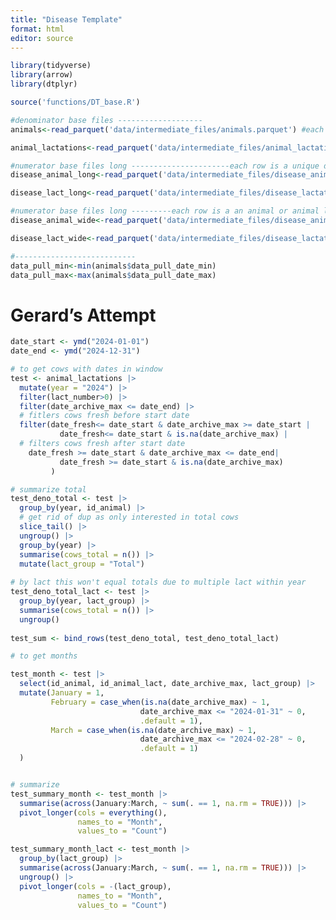 ```yaml
---
title: "Disease Template"
format: html
editor: source
---
```


```r
library(tidyverse)
library(arrow)
library(dtplyr)

source('functions/DT_base.R')

```

```r
#denominator base files -------------------
animals<-read_parquet('data/intermediate_files/animals.parquet') #each row is an animal

animal_lactations<-read_parquet('data/intermediate_files/animal_lactations.parquet') #each row is an animal lactation

#numerator base files long ----------------------each row is a unique disease event (gapx_key)
disease_animal_long<-read_parquet('data/intermediate_files/disease_animal_level_long.parquet')

disease_lact_long<-read_parquet('data/intermediate_files/disease_lactation_level_long.parquet')

#numerator base files long ---------each row is a an animal or animal lact with diseases in wide format
disease_animal_wide<-read_parquet('data/intermediate_files/disease_animal_level_wide.parquet')

disease_lact_wide<-read_parquet('data/intermediate_files/disease_lactation_level_wide.parquet')

#---------------------------
data_pull_min<-min(animals$data_pull_date_min)
data_pull_max<-max(animals$data_pull_date_max)
```


# Gerard's Attempt

```r

date_start <- ymd("2024-01-01")
date_end <- ymd("2024-12-31")

# to get cows with dates in window
test <- animal_lactations |>
  mutate(year = "2024") |> 
  filter(lact_number>0) |> 
  filter(date_archive_max <= date_end) |> 
  # fitlers cows fresh before start date
  filter(date_fresh<= date_start & date_archive_max >= date_start |
           date_fresh<= date_start & is.na(date_archive_max) |
  # filters cows fresh after start date
    date_fresh >= date_start & date_archive_max <= date_end|
           date_fresh >= date_start & is.na(date_archive_max)
         )

# summarize total
test_deno_total <- test |> 
  group_by(year, id_animal) |> 
  # get rid of dup as only interested in total cows
  slice_tail() |> 
  ungroup() |> 
  group_by(year) |> 
  summarise(cows_total = n()) |> 
  mutate(lact_group = "Total")
  
# by lact this won't equal totals due to multiple lact within year
test_deno_total_lact <- test |> 
  group_by(year, lact_group) |> 
  summarise(cows_total = n()) |> 
  ungroup()
         
test_sum <- bind_rows(test_deno_total, test_deno_total_lact) 

# to get months

test_month <- test |> 
  select(id_animal, id_animal_lact, date_archive_max, lact_group) |> 
  mutate(January = 1,
         February = case_when(is.na(date_archive_max) ~ 1,
                             date_archive_max <= "2024-01-31" ~ 0,
                             .default = 1),
         March = case_when(is.na(date_archive_max) ~ 1,
                             date_archive_max <= "2024-02-28" ~ 0,
                             .default = 1)
  ) 


# summarize
test_summary_month <- test_month |> 
  summarise(across(January:March, ~ sum(. == 1, na.rm = TRUE))) |> 
  pivot_longer(cols = everything(),
               names_to = "Month",
               values_to = "Count")

test_summary_month_lact <- test_month |> 
  group_by(lact_group) |> 
  summarise(across(January:March, ~ sum(. == 1, na.rm = TRUE))) |> 
  ungroup() |> 
  pivot_longer(cols = -(lact_group),
               names_to = "Month",
               values_to = "Count")


```

